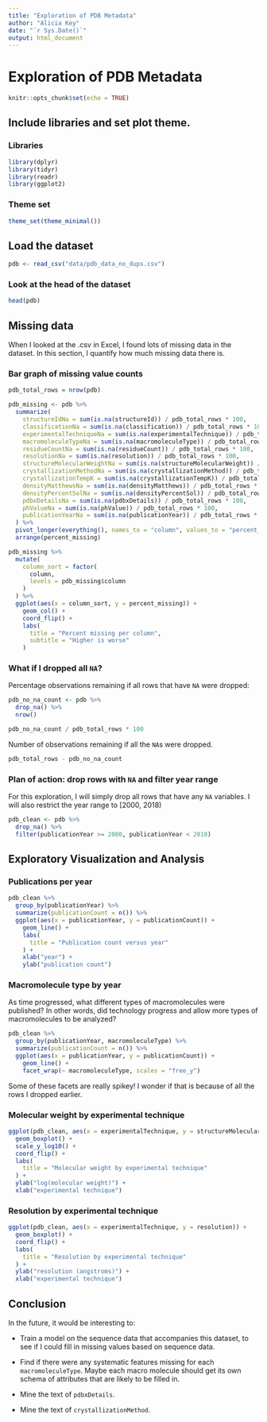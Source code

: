 ```yaml
---
title: "Exploration of PDB Metadata"
author: "Alicia Key"
date: "`r Sys.Date()`"
output: html_document
---
```


# Exploration of PDB Metadata

```r
knitr::opts_chunk$set(echo = TRUE)
```

## Include libraries and set plot theme.

### Libraries

```r
library(dplyr)
library(tidyr)
library(readr)
library(ggplot2)
```

### Theme set

```r
theme_set(theme_minimal())
```

## Load the dataset

```r
pdb <- read_csv("data/pdb_data_no_dups.csv")
```

### Look at the head of the dataset

```r
head(pdb)
```

## Missing data

When I looked at the .csv in Excel, I found lots of missing data in the dataset. In this section, I quantify how much missing data there is.

### Bar graph of missing value counts

```r
pdb_total_rows = nrow(pdb)

pdb_missing <- pdb %>%
  summarize(
    structureIdNa = sum(is.na(structureId)) / pdb_total_rows * 100,
    classificationNa = sum(is.na(classification)) / pdb_total_rows * 100,
    experimentalTechniqueNa = sum(is.na(experimentalTechnique)) / pdb_total_rows * 100,
    macromoleculeTypeNa = sum(is.na(macromoleculeType)) / pdb_total_rows * 100,
    residueCountNa = sum(is.na(residueCount)) / pdb_total_rows * 100,
    resolutionNa = sum(is.na(resolution)) / pdb_total_rows * 100,
    structureMolecularWeightNa = sum(is.na(structureMolecularWeight)) / pdb_total_rows * 100,
    crystallizationMethodNa = sum(is.na(crystallizationMethod)) / pdb_total_rows * 100,
    crystallizationTempK = sum(is.na(crystallizationTempK)) / pdb_total_rows * 100,
    densityMatthewsNa = sum(is.na(densityMatthews)) / pdb_total_rows * 100,
    densityPercentSolNa = sum(is.na(densityPercentSol)) / pdb_total_rows * 100,
    pdbxDetailsNa = sum(is.na(pdbxDetails)) / pdb_total_rows * 100,
    phValueNa = sum(is.na(phValue)) / pdb_total_rows * 100,
    publicationYearNa = sum(is.na(publicationYear)) / pdb_total_rows * 100
  ) %>%
  pivot_longer(everything(), names_to = "column", values_to = "percent_missing") %>%
  arrange(percent_missing)

pdb_missing %>%
  mutate(
    column_sort = factor(
      column,
      levels = pdb_missing$column
    )
  ) %>%
  ggplot(aes(x = column_sort, y = percent_missing)) +
    geom_col() +
    coord_flip() +
    labs(
      title = "Percent missing per column",
      subtitle = "Higher is worse"
    )
```

### What if I dropped all `NA`?

Percentage observations remaining if all rows that have `NA` were dropped:

```r
pdb_no_na_count <- pdb %>%
  drop_na() %>%
  nrow()

pdb_no_na_count / pdb_total_rows * 100
```

Number of observations remaining if all the `NA`s were dropped.

```r
pdb_total_rows - pdb_no_na_count
```

### Plan of action: drop rows with `NA` and filter year range

For this exploration, I will simply drop all rows that have any `NA` variables. I will also restrict the year range to [2000, 2018)

```r
pdb_clean <- pdb %>%
  drop_na() %>%
  filter(publicationYear >= 2000, publicationYear < 2018)
```

## Exploratory Visualization and Analysis

### Publications per year

```r
pdb_clean %>%
  group_by(publicationYear) %>%
  summarize(publicationCount = n()) %>%
  ggplot(aes(x = publicationYear, y = publicationCount)) +
    geom_line() +
    labs(
      title = "Publication count versus year"
    ) +
    xlab("year") +
    ylab("publication count")
```

### Macromolecule type by year

As time progressed, what different types of macromolecules were published? In other words, did technology progress and allow more types of macromolecules to be analyzed?

```r
pdb_clean %>%
  group_by(publicationYear, macromoleculeType) %>%
  summarize(publicationCount = n()) %>%
  ggplot(aes(x = publicationYear, y = publicationCount)) +
    geom_line() +
    facet_wrap(~ macromoleculeType, scales = "free_y")
```

Some of these facets are really spikey! I wonder if that is because of all the rows I dropped earlier.

### Molecular weight by experimental technique

```r
ggplot(pdb_clean, aes(x = experimentalTechnique, y = structureMolecularWeight)) +
  geom_boxplot() +
  scale_y_log10() +
  coord_flip() +
  labs(
    title = "Molecular weight by experimental technique"
  ) +
  ylab("log(molecular weight)") +
  xlab("experimental technique")
```

### Resolution by experimental technique

```r
ggplot(pdb_clean, aes(x = experimentalTechnique, y = resolution)) +
  geom_boxplot() +
  coord_flip() +
  labs(
    title = "Resolution by experimental technique"
  ) +
  ylab("resolution (angstroms)") +
  xlab("experimental technique")
```

## Conclusion

In the future, it would be interesting to:

- Train a model on the sequence data that accompanies this dataset, to see if I could fill in missing values based on sequence data.

- Find if there were any systematic features missing for each `macromoleculeType`. Maybe each macro molecule should get its own schema of attributes that are likely to be filled in.

- Mine the text of `pdbxDetails`.

- Mine the text of `crystallizationMethod`.
